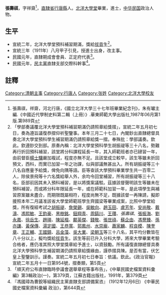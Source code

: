 {{Otheruses|張壽祺 (天啟進士)|other=同名或類似名的其它條目描述}}
{{明清人物信息框
| 姓名 = 張壽祺
| 原名 =
| 圖片名稱=  
| 圖片大小 = 220px
| 圖片說明 =  
| 最高職務 = 
| 國家 =  
| 爵位 =
| 籍貫 = [[直隸省|直隸省]][[行唐縣|行唐縣]]
| 族裔 =  
| 旗籍 =  
| 字號 = 字祥齋
| 諡號 = 
| 出生日期 = 
| 出生地點 =
| 逝世日期 =  
| 逝世地點 = 
| 墓葬 = 
| 配偶 =  
| 親屬 =   
| 出身 = 
* 宣統三年進士出身
| 經歷 = 
| 著作 =  
*
*
*
}}
'''張壽祺'''{{BD|？年||？年||catIdx=Z張壽祺}}，字祥齋<ref>張壽祺，祥齋，河北行唐，《國立北洋大學三十七年班畢業紀念刊》，朱有瓛主編.《中國近代學制史料第二輯（上冊）》.華東師範大學出版社,1987年06月第1版.第989頁</ref>，[[直隶省|直隸省]][[行唐縣|行唐縣]]人。[[北洋大學堂|北洋大學堂]]畢業，進士，[[中华民国大陆时期|中华民国]]政治人物。
<!-- 檔案不存在 [[File:張壽祺.jpg|thumb]] -->
== 生平 ==
* 宣統二年，北洋大學堂預科補習期滿，獎給[[拔貢|拔貢]]生<ref>「學部奏議覆北洋大學堂預科補習期滿仍請照章給獎摺」，宣統二年五月初七日，奏為遵旨議復恭摺仰祈聖鑒事。本年三月二十七日，內閣鈔出直隸總督具奏北洋大學堂預科學生補習期滿仍請照章給獎一摺。奉殊批：學部議奏。欽此。欽遵鈔交到部。原奏內稱：北洋大學堂預科學生胡振禔等三十八名，勢難再行折回預科補習，該堂將分科課程延長一年，其入師範班者亦已肄習一年，由前督臣[[楊士驤|楊士驤]]嚴加複試，程度亦無不足。且該堂成立較早，該生等雖未折回預文，西科，而實已加習一年之功課，似與部議無甚出入。所有胡振禔等三十八名自應量予給獎，俾免向隅等語。臣等查該大學預科畢業學生共一百零二人，除侯景飛等十六名獎給舉人外，余均令回堂補習，所有胡振禔等三十八名，臣部前因其未入預科補習，是以將獎案議駁。茲據該督聲明該生等雖未在預科補習，而或將分科年限延長一年，或在師範科加習一年，是此項學生與補習原案雖未盡合，而期限既屬相符，程度尚無不足，既據該督一再陳請，擬即援照本年二月議准該省大學堂師範班學生齊國梁等畢業成案，比照中學堂給獎，所有復經考試之[[胡振禔|胡振禔]]、[[詹榮錫|詹榮錫]]、[[吳敏向|吳敏向]]、[[趙玉田|趙玉田]]、[[盧芳年|盧芳年]]、[[安尚敬|安尚敬]]、[[戴濤|戴濤]]、[[馮熙敏|馮熙敏]]、[[王鈞豪|王鈞豪]]、[[黑樹銘|黑樹銘]]、[[鈕翔青|鈕翔青]]、[[周鎬川|周鎬川]]、[[王瓚|王瓚]]、''張壽祺''、[[張振海|張振海]]、[[劉永嘉|劉永嘉]]、[[徐岳生|徐岳生]]、[[趙瑛|趙瑛]]、[[陳延楷|陳延楷]]、[[鄺英傑|鄺英傑]]、[[錢敬|錢敬]]、[[張世祿|張世祿]]、[[蘇企由|蘇企由]]、[[馮譽臻|馮譽臻]]、[[孫亦謙|孫亦謙]]、[[黃保傳|黃保傳]]、[[湯定國|湯定國]]、[[王恭寬|王恭寬]]、[[郭鳳州|郭鳳州]]、[[水崇龐|水崇龐]]、[[蕭家麟|蕭家麟]]、[[程良模|程良模]]、[[陳奎章|陳奎章]]、[[王正輔|王正輔]]、[[王國鎮|王國鎮]]、[[呂金藻|呂金藻]]、[[吳大業|吳大業]]、[[梁朝玉|梁朝玉]]等三十八名，其平均分數皆在八十分以上，擬均獎給[[拔貢|拔貢]]生。該生等前已升入分科大學，將來大學畢業考驗合格者，應仍准其照大學堂獎章給予進士，以資鼓勵。所有議復直隸總督具奏北洋大學預科學生補習期滿仍請照章給獎緣由，謹恭摺具陳。是否有當，伏乞皇上聖鑒訓示。謹奏。宣統二年五月初七日奉旨：依議。欽此。《政治官報》宣統二年五月十一日第954號，摺奏類，第5頁</ref>。
* 宣統三年（1911年）八月甲子引見，授進士出身，改主事。
* 民國元年，直隸期成會會員、正定府代表<ref>「順天府公布直隸臨時參議會選舉章程等事布告」，《中華民國史檔案資料彙編》第3輯政治(一)，第379頁，江蘇古籍出版社，1991年，第379頁</ref>。
* 民國元年，[[中国民主黨|民主黨]]直隸支部交際科幹事<ref>『馮國璋為曹銳等組織民主黨直隸支部請備案咨』 (1912年12月6日) 《中華民國史檔案資料彙編 政治》，第644頁</ref>。

==註釋==
{{reflist}}
{{宣統三年游學畢業進士}}
{{DEFAULTSORT:Z張壽祺}}
[[Category:清朝主事|Category:清朝主事]]
[[Category:行唐人|Category:行唐人]]
[[Category:张姓|Category:张姓]]
[[Category:北洋大學校友|Category:北洋大學校友]]